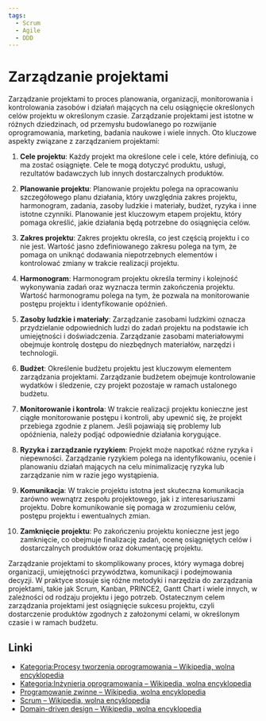 ```yaml
---
tags:
  - Scrum
  - Agile
  - DDD
---
```


# Zarządzanie projektami

Zarządzanie projektami to proces planowania, organizacji, monitorowania i kontrolowania zasobów i działań mających na celu osiągnięcie określonych celów projektu w określonym czasie. Zarządzanie projektami jest istotne w różnych dziedzinach, od przemysłu budowlanego po rozwijanie oprogramowania, marketing, badania naukowe i wiele innych. Oto kluczowe aspekty związane z zarządzaniem projektami:

1. **Cele projektu**: Każdy projekt ma określone cele i cele, które definiują, co ma zostać osiągnięte. Cele te mogą dotyczyć produktu, usługi, rezultatów badawczych lub innych dostarczalnych produktów.

2. **Planowanie projektu**: Planowanie projektu polega na opracowaniu szczegółowego planu działania, który uwzględnia zakres projektu, harmonogram, zadania, zasoby ludzkie i materiały, budżet, ryzyka i inne istotne czynniki. Planowanie jest kluczowym etapem projektu, który pomaga określić, jakie działania będą potrzebne do osiągnięcia celów.

3. **Zakres projektu**: Zakres projektu określa, co jest częścią projektu i co nie jest. Wartość jasno zdefiniowanego zakresu polega na tym, że pomaga on uniknąć dodawania niepotrzebnych elementów i kontrolować zmiany w trakcie realizacji projektu.

4. **Harmonogram**: Harmonogram projektu określa terminy i kolejność wykonywania zadań oraz wyznacza termin zakończenia projektu. Wartość harmonogramu polega na tym, że pozwala na monitorowanie postępu projektu i identyfikowanie opóźnień.

5. **Zasoby ludzkie i materiały**: Zarządzanie zasobami ludzkimi oznacza przydzielanie odpowiednich ludzi do zadań projektu na podstawie ich umiejętności i doświadczenia. Zarządzanie zasobami materiałowymi obejmuje kontrolę dostępu do niezbędnych materiałów, narzędzi i technologii.

6. **Budżet**: Określenie budżetu projektu jest kluczowym elementem zarządzania projektami. Zarządzanie budżetem obejmuje kontrolowanie wydatków i śledzenie, czy projekt pozostaje w ramach ustalonego budżetu.

7. **Monitorowanie i kontrola**: W trakcie realizacji projektu konieczne jest ciągłe monitorowanie postępu i kontroli, aby upewnić się, że projekt przebiega zgodnie z planem. Jeśli pojawiają się problemy lub opóźnienia, należy podjąć odpowiednie działania korygujące.

8. **Ryzyka i zarządzanie ryzykiem**: Projekt może napotkać różne ryzyka i niepewności. Zarządzanie ryzykiem polega na identyfikowaniu, ocenie i planowaniu działań mających na celu minimalizację ryzyka lub zarządzanie nim w razie jego wystąpienia.

9. **Komunikacja**: W trakcie projektu istotna jest skuteczna komunikacja zarówno wewnątrz zespołu projektowego, jak i z interesariuszami projektu. Dobre komunikowanie się pomaga w zrozumieniu celów, postępu projektu i ewentualnych zmian.

10. **Zamknięcie projektu**: Po zakończeniu projektu konieczne jest jego zamknięcie, co obejmuje finalizację zadań, ocenę osiągniętych celów i dostarczalnych produktów oraz dokumentację projektu.

Zarządzanie projektami to skomplikowany proces, który wymaga dobrej organizacji, umiejętności przywództwa, komunikacji i podejmowania decyzji. W praktyce stosuje się różne metodyki i narzędzia do zarządzania projektami, takie jak Scrum, Kanban, PRINCE2, Gantt Chart i wiele innych, w zależności od rodzaju projektu i jego potrzeb. Ostatecznym celem zarządzania projektami jest osiągnięcie sukcesu projektu, czyli dostarczenie produktów zgodnych z założonymi celami, w określonym czasie i w ramach budżetu.

## Linki

- [Kategoria:Procesy tworzenia oprogramowania – Wikipedia, wolna encyklopedia](https://pl.wikipedia.org/wiki/Kategoria:Procesy_tworzenia_oprogramowania)
- [Kategoria:Inżynieria oprogramowania – Wikipedia, wolna encyklopedia](https://pl.wikipedia.org/wiki/Kategoria:In%C5%BCynieria_oprogramowania)
- [Programowanie zwinne – Wikipedia, wolna encyklopedia](https://pl.wikipedia.org/wiki/Programowanie_zwinne)
- [Scrum – Wikipedia, wolna encyklopedia](https://pl.wikipedia.org/wiki/Scrum)
- [Domain-driven design – Wikipedia, wolna encyklopedia](https://pl.wikipedia.org/wiki/Domain-driven_design)
